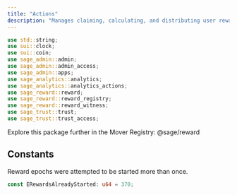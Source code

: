 ```yaml
---
title: "Actions"
description: "Manages claiming, calculating, and distributing user rewards based on analytics metrics."
---
```


```rust
use std::string;
use sui::clock;
use sui::coin;
use sage_admin::admin;
use sage_admin::admin_access;
use sage_admin::apps;
use sage_analytics::analytics;
use sage_analytics::analytics_actions;
use sage_reward::reward;
use sage_reward::reward_registry;
use sage_reward::reward_witness;
use sage_trust::trust;
use sage_trust::trust_access;
```

<Tip>
  Explore this package further in the Mover Registry: @sage/reward
</Tip>

## Constants

Reward epochs were attempted to be started more than once.

```rust
const ERewardsAlreadyStarted: u64 = 370;
```